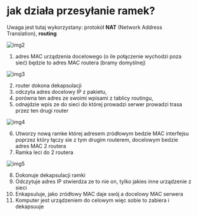 
# jak działa przesyłanie ramek?

<Callout type='warning'>

Uwaga jest tutaj wykorzystany: protokół **NAT** (Network Address Translation), **routing**

</Callout>

![img2](/lab2/img/img2.webp)

1. adres MAC urządzenia docelowego (o ile połączenie wychodzi poza sieć) będzie to adres MAC routera (bramy domyślnej)

![img3](/lab2/img/img3.webp)

2. router dokona dekapsulacji
3. odczyta adres docelowy IP z pakietu,
4. porówna ten adres ze swoimi wpisami z tablicy routingu,
5. odnajdzie wpis ze do sieci do której prowadzi serwer prowadzi trasa przez ten drugi router

![img4](/lab2/img/img4.webp)

6. Utworzy nową ramke której adresem zródłowym bedzie MAC interfejsu poprzez który łączy sie z tym drugim routerem, docelowym bedzie adres MAC 2 routera
7. Ramka leci do 2 routera

![img5](/lab2/img/img5.webp)

8. Dokonuje dekapsulacji ramki
9. Odczytuje adres IP stwierdza ze to nie on, tylko jakies inne urządzenie z sieci
10. Enkapsuluje, jako zródłowy MAC daje swój a docelowy MAC serwera
11. Komputer jest urządzeniem do celowym więc sobie to zabiera i dekapsuuje
